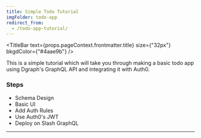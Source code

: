 ```yaml
---
title: Simple Todo Tutorial
imgFolder: todo-app
redirect_from:
  - /todo-app-tutorial/
---
```


<TitleBar
text={props.pageContext.frontmatter.title}
size={"32px"}
bkgdColor={"#4aae9b"}
/>
<ImageSlider imgFolder={props.pageContext.frontmatter.imgFolder} />

This is a simple tutorial which will take you through making a basic todo app using Dgraph's GraphQL API and integrating it with Auth0.

### Steps

- Schema Design
- Basic UI
- Add Auth Rules
- Use Auth0's JWT
- Deploy on Slash GraphQL

---
